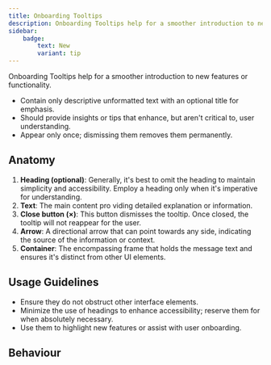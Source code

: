 ```yaml
---
title: Onboarding Tooltips
description: Onboarding Tooltips help for a smoother introduction to new features or functionality.
sidebar:
    badge:
        text: New
        variant: tip
---
```


Onboarding Tooltips help for a smoother introduction to new features or functionality.

- Contain only descriptive unformatted text with an optional title for emphasis.
- Should provide insights or tips that enhance, but aren't critical to, user understanding.
- Appear only once; dismissing them removes them permanently.

## Anatomy

<OnboardingTooltipAnatomy />

1. <strong>Heading (optional)</strong>: Generally, it's best to omit the heading to maintain simplicity and accessibility. Employ a heading only when it's imperative for understanding.
2. <strong>Text</strong>: The main content pro  viding detailed explanation or information.
3. <strong>Close button (×)</strong>: This button dismisses the tooltip. Once closed, the tooltip will not reappear for the user.
4. <strong>Arrow</strong>: A directional arrow that can point towards any side, indicating the source of the information or context.
5. <strong>Container</strong>: The encompassing frame that holds the message text and ensures it's distinct from other UI elements.

## Usage Guidelines

- Ensure they do not obstruct other interface elements.
- Minimize the use of headings to enhance accessibility; reserve them for when absolutely necessary.
- Use them to highlight new features or assist with user onboarding.

## Behaviour